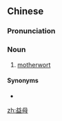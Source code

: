 ==Chinese==
{{zh-forms}}

===Pronunciation===
{{zh-pron
|m=yìmǔ
|cat=n
}}

===Noun===
{{zh-noun}}

# [[motherwort]]

====Synonyms====
* {{zh-l|益母草}}

[[zh:益母]]